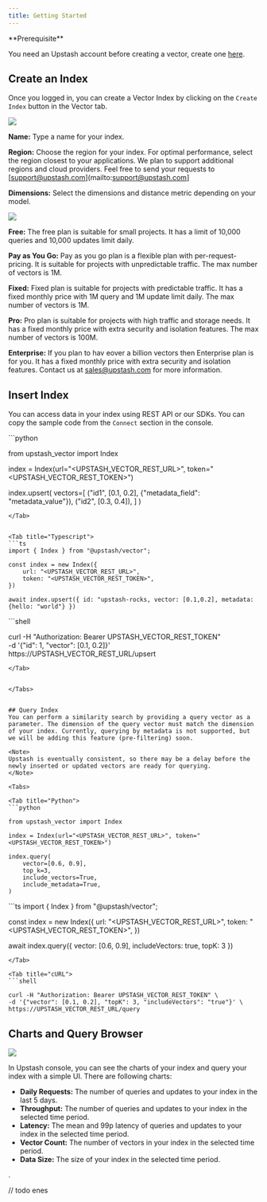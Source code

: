 ```yaml
---
title: Getting Started
---
```


<Check >
**Prerequisite**

You need an Upstash account before creating a vector, create one 
[here](https://console.upstash.com).

</Check>

## Create an Index

Once you logged in, you can create a Vector Index by clicking on the `Create Index` button in the Vector tab.

<Frame>
  <img src="/img/vector/getstarted/create_index.png" />
</Frame>

**Name:** Type a name for your index.

**Region:** Choose the region for your index. For optimal performance, select the region closest to your applications. We plan to support additional regions and cloud providers. Feel free to send your requests to [support@upstash.com](mailto:support@upstash.com]

**Dimensions:** Select the dimensions and distance metric depending on your model.

<Frame>
  <img src="/img/vector/getstarted/select_plan.png" />
</Frame>

**Free:** The free plan is suitable for small projects. It has a limit of 10,000 queries and 10,000 updates limit daily.

**Pay as You Go:** Pay as you go plan is a flexible plan with per-request-pricing. It is suitable for projects with unpredictable traffic. The max number of vectors is 1M.  

**Fixed:** Fixed plan is suitable for projects with predictable traffic. It has a fixed monthly price with 1M query and 1M update limit daily. The max number of vectors is 1M.

**Pro:** Pro plan is suitable for projects with high traffic and storage needs. It has a fixed monthly price with extra security and isolation features. The max number of vectors is 100M.

**Enterprise:** If you plan to hav eover a billion vectors then Enterprise plan is for you. It has a fixed monthly price with extra security and isolation features. Contact us at [sales@upstash.com](mailto:sales@upstash.com) for more information. 

## Insert Index

You can access data in your index using REST API or our SDKs. You can copy the sample code from the `Connect` section in the console.

<Tabs>

<Tab title="Python">
```python

from upstash_vector import Index

index = Index(url="<UPSTASH_VECTOR_REST_URL>", token="<UPSTASH_VECTOR_REST_TOKEN>")

index.upsert(
vectors=[
("id1", [0.1, 0.2], {"metadata_field": "metadata_value"}),
("id2", [0.3, 0.4]),
]
)


```
</Tab>


<Tab title="Typescript">
```ts
import { Index } from "@upstash/vector";

const index = new Index({
    url: "<UPSTASH_VECTOR_REST_URL>",
    token: "<UPSTASH_VECTOR_REST_TOKEN>",
})

await index.upsert({ id: "upstash-rocks, vector: [0.1,0.2], metadata: {hello: "world"} })
```
</Tab>

<Tab title="cURL">
```shell

curl -H "Authorization: Bearer UPSTASH_VECTOR_REST_TOKEN" \
-d '{"id": 1, "vector": [0.1, 0.2]}' \
https://UPSTASH_VECTOR_REST_URL/upsert
```
</Tab>


</Tabs>


## Query Index
You can perform a similarity search by providing a query vector as a parameter. The dimension of the query vector must match the dimension of your index. Currently, querying by metadata is not supported, but we will be adding this feature (pre-filtering) soon.

<Note>
Upstash is eventually consistent, so there may be a delay before the newly inserted or updated vectors are ready for querying.
</Note>

<Tabs>

<Tab title="Python">
```python

from upstash_vector import Index

index = Index(url="<UPSTASH_VECTOR_REST_URL>", token="<UPSTASH_VECTOR_REST_TOKEN>")

index.query(
    vector=[0.6, 0.9],
    top_k=3,
    include_vectors=True,
    include_metadata=True,
)
```
</Tab>


<Tab title="Typescript">
```ts
import { Index } from "@upstash/vector";

const index = new Index({
url: "<UPSTASH_VECTOR_REST_URL>",
token: "<UPSTASH_VECTOR_REST_TOKEN>",
})

await index.query({ vector: [0.6, 0.9], includeVectors: true, topK: 3 })
```
</Tab>

<Tab title="cURL">
```shell

curl -H "Authorization: Bearer UPSTASH_VECTOR_REST_TOKEN" \
-d '{"vector": [0.1, 0.2], "topK": 3, "includeVectors": "true"}' \
https://UPSTASH_VECTOR_REST_URL/query
```
</Tab>


</Tabs>



## Charts and Query Browser

<Frame>
  <img src="/img/vector/getstarted/charts.png" />
</Frame>


In Upstash console, you can see the charts of your index and query your index with a simple UI. There are following charts:

- **Daily Requests:** The number of queries and updates to your index in the last 5 days.
- **Throughput:** The number of queries and updates to your index in the selected time period.
- **Latency:** The mean and 99p latency of queries and updates to your index in the selected time period.
- **Vector Count:** The number of vectors in your index in the selected time period.
- **Data Size:** The size of your index in the selected time period.



. 








// todo enes
